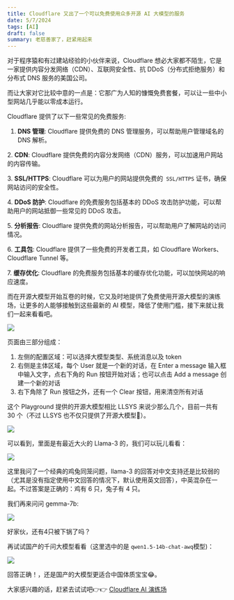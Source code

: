 ```yaml
---
title: Cloudflare 又出了一个可以免费使用众多开源 AI 大模型的服务
date: 5/7/2024
tags: [AI]
draft: false
summary: 老慈善家了，赶紧用起来
---
```


对于程序猿和有过建站经验的小伙伴来说，Cloudflare 想必大家都不陌生，它是一家提供内容分发网络（CDN）、互联网安全性、抗 DDoS（分布式拒绝服务）和分布式 DNS 服务的美国公司。

而让大家对它比较中意的一点是：它那广为人知的慷慨免费套餐，可以让一些中小型网站几乎能以零成本运行。

Cloudflare 提供了以下一些常见的免费服务:

1.  **DNS 管理**: Cloudflare 提供免费的 DNS 管理服务，可以帮助用户管理域名的 DNS 解析。

2\. **CDN**: Cloudflare 提供免费的内容分发网络（CDN）服务，可以加速用户网站的内容传输。

3\. **SSL/HTTPS**: Cloudflare 可以为用户的网站提供免费的` SSL/HTTPS` 证书，确保网站访问的安全性。

4\. **DDoS 防护**: Cloudflare 的免费服务包括基本的 DDoS 攻击防护功能，可以帮助用户的网站抵御一些常见的 DDoS 攻击。

5\. **分析报告**: Cloudflare 提供免费的网站分析报告，可以帮助用户了解网站的访问情况。

6\. **工具包**: Cloudflare 提供了一些免费的开发者工具，如 Cloudflare Workers、Cloudflare Tunnel 等。

7\. **缓存优化**: Cloudflare 的免费服务包括基本的缓存优化功能，可以加快网站的响应速度。

而在开源大模型开始互卷的时候，它又及时地提供了免费使用开源大模型的演练场，让更多的人能够接触到这些最新的 AI 模型，降低了使用门槛，接下来就让我们一起来看看吧。

![](https://note.ihsxu.com/api/imgs/1714820488366.webp)

页面由三部分组成：

1.  左侧的配置区域：可以选择大模型类型、系统消息以及 token
2.  右侧是主体区域，每个 User 就是一个新的对话，在 Enter a message 输入框中输入文字，点右下角的 Run 按钮开始对话；也可以点击 Add a message 创建一个新的对话
3.  右下角除了 Run 按钮之外，还有一个 Clear 按钮，用来清空所有对话

这个 Playground 提供的开源大模型相比 LLSYS 来说少那么几个，目前一共有 30 个（不过 LLSYS 也不仅只提供了开源大模型🤔）。

![](https://note.ihsxu.com/api/imgs/1714823581460.webp)

可以看到，里面是有最近大火的 Llama-3 的，我们可以玩儿看看：

![](https://note.ihsxu.com/api/imgs/1714824531318.webp)

这里我问了一个经典的鸡兔同笼问题，llama-3 的回答对中文支持还是比较弱的（尤其是没有指定使用中文回答的情况下，默认使用英文回答），中英混杂在一起。不过答案是正确的：鸡有 6 只，兔子有 4 只。

我们再来问问 gemma-7b:

![](https://note.ihsxu.com/api/imgs/1714824348764.webp)

好家伙，还有4只被下锅了吗？

再试试国产的千问大模型看看（这里选中的是 `qwen1.5-14b-chat-awq`模型)：

![](https://note.ihsxu.com/api/imgs/1714824732601.webp)

回答正确！，还是国产的大模型更适合中国体质宝宝😂。

大家感兴趣的话，赶紧去试试吧👉👉 [Cloudflare AI 演练场](https://playground.ai.cloudflare.com/)

